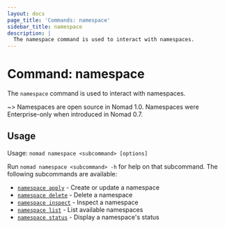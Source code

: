 ```yaml
---
layout: docs
page_title: 'Commands: namespace'
sidebar_title: namespace
description: |
  The namespace command is used to interact with namespaces.
---
```


# Command: namespace

The `namespace` command is used to interact with namespaces.

~> Namespaces are open source in Nomad 1.0. Namespaces were Enterprise-only
   when introduced in Nomad 0.7.

## Usage

Usage: `nomad namespace <subcommand> [options]`

Run `nomad namespace <subcommand> -h` for help on that subcommand. The following
subcommands are available:

- [`namespace apply`][apply] - Create or update a namespace
- [`namespace delete`][delete] - Delete a namespace
- [`namespace inspect`][inspect] - Inspect a namespace
- [`namespace list`][list] - List available namespaces
- [`namespace status`][status] - Display a namespace's status

[apply]: /docs/commands/namespace/apply 'Create or update a namespace'
[delete]: /docs/commands/namespace/delete 'Delete a namespace'
[inspect]: /docs/commands/namespace/inspect 'Inspect a namespace'
[list]: /docs/commands/namespace/list 'List available namespaces'
[status]: /docs/commands/namespace/status "Display a namespace's status"
